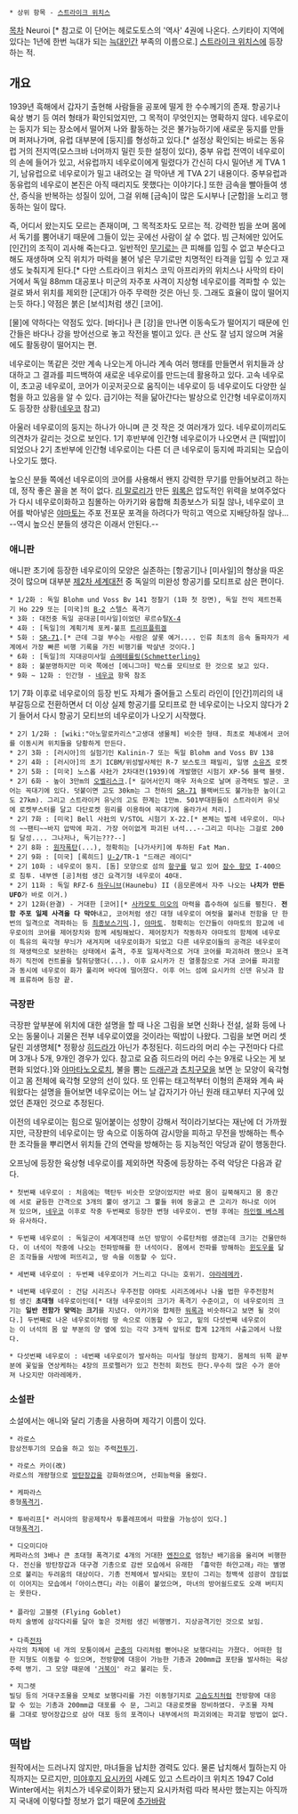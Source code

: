 * 상위 항목 - [[스트라이크 위치스]]

[[목차]]
Neuroi [* 참고로 이 단어는 헤로도토스의 '역사' 4권에 나온다. 스키타이 지역에 있다는 1년에 한번 늑대가 되는 [[늑대인간]] 부족의 이름으로.]
[[스트라이크 위치스]]에 등장하는 적.

== 개요 ==
1939년 흑해에서 갑자기 출현해 사람들을 공포에 떨게 한 수수께기의 존재. 항공기나 육상 병기 등 여러 형태가 확인되었지만, 그 목적이 무엇인지는 명확하지 않다. 네우로이는 둥지가 되는 장소에서 떨어져 나와 활동하는 것은 불가능하기에 새로운 둥지를 만들며 퍼져나가며, 유럽 대부분에 [둥지]를 형성하고 있다.[* 설정상 확인되는 바로는 동유럽 거의 전지역(모스크바 너머까지 밀린 듯한 설정이 있다), 중부 유럽 전역이 네우로이의 손에 들어가 있고, 서유럽까지 네우로이에게 밀렸다가 간신히 다시 밀어낸 게 TVA 1기, 남유럽으로 네우로이가 밀고 내려오는 걸 막아낸 게 TVA 2기 내용이다. 중부유럽과 동유럽의 네우로이 본진은 아직 때리지도 못했다는 이야기다.] 또한 금속을 빨아들여 생산, 증식을 반복하는 성질이 있어, 그걸 위해 [금속]이 많은 도시부나 [군함]을 노리고 행동하는 일이 많다.

즉, 어디서 왔는지도 모르는 존재이며, 그 목적조차도 모르는 적. 강력한 빔을 쏘며 몸에서 독기를 뿜어내기 때문에 그들이 있는 곳에선 사람이 살 수 없다. 빔 근처에만 있어도 [인간]의 조직이 괴사해 죽는다고. 일반적인 [[무기]]로는 큰 피해를 입힐 수 없고 부순다고 해도 재생하며 오직 위치가 마력을 불어 넣은 무기로만 치명적인 타격을 입힐 수 있고 재생도 늦춰지게 된다.[* 다만 스트라이크 위치스 코믹 아프리카의 위치스나 사막의 타이거에서 독일 88mm 대공포나 미군의 자주포 사격이 지상형 네우로이를 격파할 수 있는 걸로 봐서 위치를 제외한 [군대]가 아주 무력한 것은 아닌 듯. 그래도 효율이 많이 떨어지는듯 하다.] 약점은 붉은 [보석]처럼 생긴 [코어]. 

[물]에 약하다는 약점도 있다. [바다]나 큰 [강]을 만나면 이동속도가 떨어지기 때문에 인간들은 바다나 강을 방어선으로 놓고 작전을 벌이고 있다. 큰 산도 잘 넘지 않으며 겨울에도 활동량이 떨어지는 편.

네우로이는 똑같은 것만 계속 나오는게 아니라 계속 여러 행태를 만들면서 위치들과 상대하고 그 결과를 피드백하여 새로운 네우로이를 만드는데 활용하고 있다. 고속 네우로이, 초고공 네우로이, 코어가 이곳저곳으로 움직이는 네우로이 등 네우로이도 다양한 실험을 하고 있음을 알 수 있다. 급기야는 적을 닮아간다는 발상으로 인간형 네우로이까지도 등장한 상황([[네우코]] 참고)

아울러 네우로이의 둥지는 하나가 아니며 큰 것 작은 것 여러개가 있다. 네우로이끼리도 의견차가 갈리는 것으로 보인다. 1기 후반부에 인간형 네우로이가 나오면서 큰 [떡밥]이 되었으나 2기 초반부에 인간형 네우로이는 다른 더 큰 네우로이 둥지에 파괴되는 모습이 나오기도 했다.

높으신 분들 쪽에선 네우로이의 코어를 사용해서 왠지 강력한 무기를 만들어보려고 하는데, 정작 좋은 꼴을 본 적이 없다.  [[리 말로리]]가 만든 [[워록]]은 압도적인 위력을 보여주었다가 다시 네우로이화하고 침몰하는 아카기와 융합해 최종보스가 되질 않나, 네우로이 코어를 박아넣은 [[야마토]]는 주포 전포문 포격을 하려다가 막히고 역으로 지배당하질 않나… --역시 높으신 분들의 생각은 이래서 안된다.--

=== 애니판 ===
애니판 초기에 등장한 네우로이의 모양은 실존하는 [항공기]나 [미사일]의 형상을 따온 것이 많으며 대부분 [[제2차 세계대전]] 중 독일의 미완성 항공기를 모티프로 삼은 편이다.

 * 1/2화 : 독일 Blohm und Voss Bv 141 정찰기 (1화 첫 장면), 독일 전익 제트전폭기 Ho 229 또는 [미국]의 [[B-2]] 스텔스 폭격기
 * 3화 : 대전중 독일 공대공[미사일]이었던 루르슈탈[http://en.wikipedia.org/wiki/Ruhrstahl_X-4 X-4]
 * 4화 : [독일]의 계획기체 포케-불프 [[트리프플뤼겔]]
 * 5화 : [[SR-71]].[* 근데 그걸 부수는 사람은 샬롯 예거.... 인류 최초의 음속 돌파자가 세계에서 가장 빠른 비행 기록을 가진 비행기를 박살낸 것이다.]
 * 6화 : [독일]의 지대공미사일 [http://en.wikipedia.org/wiki/Henschel_Hs_117 슈메테를링(Schmetterling)]
 * 8화 : 불분명하지만 미국 쪽에선 [에니그마] 박스를 모티브로 한 것으로 보고 있다.
 * 9화 ~ 12화 : 인간형 - [[네우코]] 항목 참조 

1기 7화 이후로 네우로이의 등장 빈도 자체가 줄어들고 스토리 라인이 [인간]끼리의 내부갈등으로 전환하면서 더 이상 실제 항공기를 모티프로 한 네우로이는 나오지 않다가 2기 들어서 다시 항공기 모티브의 네우로이가 나오기 시작했다.

 * 2기 1/2화 : [wiki:"아노말로카리스"고생대 생물체] 비슷한 형태. 최초로 체내에서 코어를 이동시켜 위치들을 당황하게 만든다.
 * 2기 3화 : [러시아]의 실험기인 Kalinin-7 또는 독일 Blohm and Voss BV 138
 * 2기 4화 : [러시아]의 초기 ICBM/위성발사체인 R-7 보스토크 패밀리, 일명 [[소유즈]] 로켓
 * 2기 5화 : [미국] 노스롭 사社가 2차대전(1939)에 개발했던 시험기 XP-56 블랙 블렛.
 * 2기 6화 - 높이 3만m의 [[오벨리스크]].[* 길어서인지 매우 저속으로 날며 공격력도 발군. 코어는 꼭대기에 있다. 덧붙이면 고도 30km는 그 천하의 [[SR-71]] 블랙버드도 불가능한 높이(고도 27km). 그리고 스트라이커 유닛의 고도 한계는 1만m. 501부대원들이 스트라이커 유닛에 로켓부스터를 달고 다단로켓 원리를 이용하여 꼭대기에 올라가서 처리.]
 * 2기 7화 : [미국] Bell 사社의 V/STOL 시험기 X-22.[* 본체는 벌레 네우로이. 미나의 ~~팬티~~바지 압박에 파괴. 가장 어이없게 파괴된 녀석...--그리고 미나는 그걸로 200킬 달성.... 그나저나, 독기는???--]
 * 2기 8화 : [[원자폭탄]](...), 정확히는 [나가사키]에 투하된 Fat Man.
 * 2기 9화 : [미국] [록히드] [[U-2]]/TR-1 "드래곤 레이디"
 * 2기 10화 : 네우로이 둥지. [돔] 모양으로 섬의 [[항구]]를 덮고 있어 [[잠수 항모]] I-400으로 침투. 내부엔 [공]처럼 생긴 요격기형 네우로이 40대. 
 * 2기 11화 : 독일 RFZ-6 [[하우니브]](Haunebu) II (음모론에서 자주 나오는 '''나치가 만든 UFO'''가 바로 이거.)
 * 2기 12화(완결) - 거대한 [코어][* [[사카모토 미오]]의 마력을 흡수하여 실드를 펼친다. '''전함 주포 일제 사격을 다 막아'''내고, 코어처럼 생긴 대형 네우로이 여럿을 불러내 전함을 단 한번의 일격으로 격파하는 등 [[최종보스]]기믹.], [[야마토급 전함|야마토]]. 정확히는 인간들이 야마토의 함교에 네우로이의 코어를 제어장치와 함께 세팅해놨다. 제어장치가 작동하자 야마토의 함체에 네우로이 특유의 육각형 무늬가 새겨지며 네우로이화가 되었고 다른 네우로이들의 공격은 네우로이의 재생력으로 보완하는 상태에서 출격, 주포 일제사격으로 거대 코어를 파괴하려 했으나 포격하기 직전에 컨트롤을 탈취당했다(...). 이후 요시카가 진 열풍참으로 거대 코어를 파괴함과 동시에 네우로이 화가 풀리며 바다에 떨어졌다. 이후 어느 섬에 요시카의 신덴 유닛과 함께 표류하며 등장 끝.

=== 극장판 ===
극장판 앞부분에 위치에 대한 설명을 할 때 나온 그림을 보면 신화나 전설, 설화 등에 나오는 동물이나 괴물은 전부 네우로이였을 것이라는 떡밥이 나왔다. 그림을 보면 머리 셋 달린 괴생명체[* 정황상 [[히드라]]가 아닌가 추정된다. 히드라의 머리 수는 구전마다 다르며 3개나 5개, 9개인 경우가 있다. 참고로 요즘 히드라의 머리 수는 9개로 나오는 게 보편화 되었다.]와 [[야마타노오로치]], 불을 뿜는 [[드래곤]]과 [[츠치구모]]을 보면 눈 모양이 육각형이고 몸 전체에 육각형 모양의 선이 있다. 또 인류는 태고적부터 이형의 존재와 계속 싸워왔다는 설명을 들어보면 네우로이는 어느 날 갑자기가 아닌 원래 태고부터 지구에 있었던 존재인 것으로 추정된다.

이전의 네우로이는 힘으로 밀어붙이는 성향이 강해서 적이라기보다는 재난에 더 가까웠지만, 극장판의 네우로이는 땅 속으로 이동하여 감시망을 피하고 무전을 방해하는 특수한 조각들을 뿌리면서 위치들 간의 연락을 방해하는 등 지능적인 악당과 같이 행동한다.

오프닝에 등장한 육상형 네우로이를 제외하면 작중에 등장하는 주력 악당은 다음과 같다. 

 * 첫번째 네우로이 : 처음에는 핵탄두 비슷한 모양이었지만 바로 몸이 길쭉해지고 몸 중간에 서로 귵등한 간격으로 3개의 뿔이 생기고 그 뿔들 위에 둥굴고 큰 고리가 하나로 이어져 있으며, [[네우코]] 이후로 작중 두번째로 등장한 변형 네우로이. 변형 후에는 [http://en.wikipedia.org/wiki/Heinkel_Wespe 하인켈 베스페]와 유사하다. 

 * 두번째 네우로이 : 독일군이 세계대전때 쓰던 방망이 수류탄처럼 생겼는데 크기는 건물만하다. 이 녀석이 작중에 나오는 전파방해를 한 녀석이다. 몸에서 전파를 방해하는 [[윈도우]]를 닮은 조각들을 사방에 퍼뜨리고, 땅 속을 이동할 수 있다. 

 * 세번째 네우로이 : 두번째 네우로이가 거느리고 다니는 호위기. [[야라레메카]].

 * 네번째 네우로이 : 건담 시리즈나 우주전함 야마토 시리즈에서나 나올 법한 우주전함처럼 생긴 '''초대형''' 네우로이인데[* 대형 네우로이의 크기가 폭격기 수준이고, 이 네우로이의 크기는 '''일반 전함가 맞먹는 크기'''를 지녔다. 아카기와 합체한 [[워록]]과 비슷하다고 보면 될 것이다.] 두번째로 나온 네우로이처럼 땅 속으로 이동할 수 있고, 밑의 다섯번째 네우로이는 이 녀석의 몸 앞 부분의 양 옆에 있는 각각 3개씩 앞뒤로 합계 12개의 사출고에서 나왔다.

 * 다섯번째 네우로이 : 네번째 네우로이가 발사하는 미사일 형상의 함재기. 몸체의 뒤쪽 끝부분에 꽃잎을 연상케하는 4장의 프로펠러가 있고 천천히 회전도 한다.무수히 많은 수가 쏟아져 나오지만 야라레메카.
=== 소설판 ===
소설에서는 애니와 달리 기총을 사용하며 제각기 이름이 있다.

 * 라로스
 함상전투기의 모습을 하고 있는 주력[[전투기]].

 * 라로스 카이(改)
 라로스의 개량형으로 [[방탄]]장갑을 강화하였으며, 선회능력을 올렸다.

 * 케파라스
 중형[[폭격기]].

 * 투바리프[* 러시아의 항공제작사 투폴레프에서 따왔을 가능성이 있다.]
 대형[[폭격기]].

 * 디오미디아
 케파라스의 3배나 큰 초대형 폭격기로 4개의 거대한 [[엔진]]으로 엄청난 배기음을 울리며 비행한다. 전신을 방탄장갑과 대구경 기총으로 감싼 모습에서 유래한 「흉악한 하얀고래」라는 별명으로 불리는 두려움의 대상이다. 기총 전체에서 발사되는 포탄이 그리는 청백색 섬광이 끊임없이 이어지는 모습에서「아이스캔디」라는 이름이 붙었으며, 마녀의 방어쉴드로도 오래 버티지는 못한다.
 
 * 플라잉 고블렛 (Flying Goblet)
 마치 술병에 삼각다리를 달아 놓은 것처럼 생긴 비행병기. 지상공격기인 것으로 보임.
 
 * 다족[[전차]]
 사각의 차체에 네 개의 모퉁이에서 [[곤충]]의 다리처럼 뻗어나온 보행다리는 가졌다. 어떠한 험한 지형도 이동할 수 있으며, 전방향에 대응이 가능한 기총과 200mm급 포탄을 발사하는 육상주력 병기. 그 모양 때문에 '[[거북이]]' 라고 불리는 듯.

 * 지그렛
 빌딩 등의 거대구조물을 모체로 보행다리를 가진 이동형기지로 [[고슴도치]]처럼 전방향에 대응할 수 있는 기총과 200mm급 대포를 수 문, 그리고 대공로켓을 장비하였다. 구조물 자체를 그대로 방어장갑으로 삼아 대포 등의 포격이나 내부에서의 파괴외에는 파괴할 방법이 없다.

== 떡밥 ==
원작에서는 드러나지 않지만, 마녀들을 납치한 경력도 있다. 물론 납치해서 뭘하는지 아직까지는 모르지만, [[미야후지 요시카]]의 사례도 있고 스트라이크 위치즈 1947 Cold Winter에서는 위치스가 네우로이화가 됐는지 요시카처럼 따라 복사만 했는지는 아직까지 국내에 이렇다할 정보가 없기 때문에 [[추가바람]]
